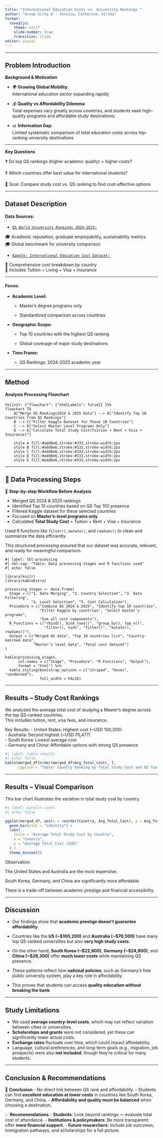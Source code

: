 ```yaml
---
title: "International Education Costs vs. University Rankings "
author: "Group Gitty 8 - Jessica、Catherine、Girika"
format: 
  revealjs:
    theme: serif
    slide-number: true
    transition: slide
editor: visual
---
```


------------------------------------------------------------------------

## Problem Introduction
**Background & Motivation**

-   🌍 **Growing Global Mobility**:\
    International education sector expanding rapidly

-   💰 **Quality vs Affordability Dilemma**:\
    Total expenses vary greatly across countries, and students seek high-quality programs and affordable study destinations.

-   📊 **Information Gap**:\
    Limited systematic comparison of total education costs across top-ranking university destinations


------------------------------------------------------------------------

**Key Questions**

❓ Do top QS rankings (higher academic quality) = higher costs?

❓ Which countries offer best value for international students?

🎯 Goal: Compare study cost vs. QS ranking to find cost-effective options


------------------------------------------------------------------------

## Dataset Description

#### Data Sources:

-   [`QS World University Rankings 2024-2025:`](https://www.kaggle.com/datasets/darrylljk/worlds-best-universities-qs-rankings-2025)

🎓 Academic reputation, graduate employability, sustainability metrics\
🎓 Global benchmark for university comparison

-   [`Kaggle: International Education Cost Dataset:`](https://www.kaggle.com/datasets/adilshamim8/cost-of-international-education)

💸 Comprehensive cost breakdown by country\
💸 Includes Tuition + Living + Visa + Insurance



------------------------------------------------------------------------

#### Focus:

-   **Academic Level:**

    -   Master's degree programs only

    
    -   Standardized comparison across countries

-   **Geographic Scope:**

    -   Top 10 countries with the highest QS ranking

    -   Global coverage of major study destinations

-   **Time Frame:**

    -   QS Rankings: 2024-2025 academic year


------------------------------------------------------------------------

## Method

#### Analysis Processing Flowchart

```mermaid
%%{init: {"flowchart": {"htmlLabels": false}} }%%
flowchart TD
    A["Merge QS Rankings2024 & 2025 Data"] --> B["Identify Top 10 Countries from QS Rankings"]
    B --> C["Filter Kaggle Dataset for These 10 Countries"]
    C --> D["Select Master Level Programs Only"]
    D --> E["Calculate Total Study Cost(Tuition + Rent + Visa + Insurance)"]
    
    style A fill:#add8e6,stroke:#333,stroke-width:2px
    style B fill:#add8e6,stroke:#333,stroke-width:2px
    style C fill:#add8e6,stroke:#333,stroke-width:2px
    style D fill:#add8e6,stroke:#333,stroke-width:2px
    style E fill:#add8e6,stroke:#333,stroke-width:2px
```

----

## 🔧 Data Processing Steps

👣 **Step-by-step Workflow Before Analysis**

-    Merged QS 2024 & 2025 rankings  
-   Identified Top 10 countries based on QS Top 100 presence  
-   Filtered Kaggle dataset for these selected countries  
-   Focused on **Master’s-level programs only**  
-   Calculated **Total Study Cost** = Tuition + Rent + Visa + Insurance

Used R functions like `filter()`, `mutate()`, and `rowSums()` to clean and summarize the data efficiently.

This structured processing ensured that our dataset was accurate, relevant, and ready for meaningful comparison.

```mermaid
#| label: tbl-processing
#| tbl-cap: "Table: Data processing stages and R functions used"
#| echo: false

library(knitr)
library(kableExtra)

processing_stages <- data.frame(
  Stage = c("1. Data Merging", "2. Country Selection", "3. Data Filtering", 
            "4. Level Selection", "5. Cost Calculation"),
  Procedure = c("Combine QS 2024 & 2025", "Identify top 10 countries", 
                "Filter Kaggle by countries", "Select master's programs", 
                "Sum all cost components"),
  R_Functions = c("rbind(), bind_rows()", "group_by(), top_n()", 
                  "filter(), %in%", "filter()", "mutate(), rowSums()"),
  Output = c("Merged QS data", "Top 10 countries list", "Country-matched data", 
             "Master's level data", "Total cost dataset")
)

kable(processing_stages,
      col.names = c("Stage", "Procedure", "R Functions", "Output"),
      format = "html") %>%
  kable_styling(bootstrap_options = c("striped", "hover", "condensed"),
                full_width = FALSE)

```


------------------------------------------------------------------------

## Results – Study Cost Rankings

We analyzed the average total cost of studying a Master's degree across the top QS-ranked countries.  
This includes tuition, rent, visa fees, and insurance.

Key Results:
- United States: Highest cost (~USD 100,200)  
- Australia: Second highest (~USD 70,477)  
- South Korea: Lowest average cost  
- Germany and China: Affordable options with strong QS presence

```r
#| label: table-results
#| echo: false
kable(merged_df[order(merged_df$Avg_Total_Cost), ],
      caption = "Table: Country Ranking by Total Study Cost and QS Top 100 Count")
```


------------------------------------------------------------------------

## Results – Visual Comparison

This bar chart illustrates the variation in total study cost by country.

```r
#| label: barplot-costs
#| echo: false

ggplot(merged_df, aes(x = reorder(Country, Avg_Total_Cost), y = Avg_Total_Cost)) +
  geom_bar(stat = "identity") +
  labs(
    title = "Average Total Study Cost by Country",
    x = "Country",
    y = "Average Total Cost (USD)"
  ) +
  theme_minimal()
```
Observation:

The United States and Australia are the most expensive.

South Korea, Germany, and China are significantly more affordable.

There is a trade-off between academic prestige and financial accessibility.


------------------------------------------------------------------------


## Discussion

-   Our findings show that **academic prestige doesn’t guarantee affordability**.

-   Countries like the **US (\~\$100,200)** and **Australia (\~\$70,500)** have many top QS-ranked universities but also **very high study costs**.

-   On the other hand, **South Korea (\~\$22,800)**, **Germany (\~\$24,900)**, and **China (\~\$28,300)** offer **much lower costs** while maintaining QS presence.

-   These patterns reflect how **national policies**, such as Germany’s free public university system, play a key role in affordability.

-   This proves that students can access **quality education without breaking the bank**.

------------------------------------------------------------------------

## Study Limitations

-   We used **average country-level costs**, which may not reflect variation between cities or universities.
-   **Scholarships and grants** were not considered, yet these can significantly lower actual costs.
-   **Exchange rates** fluctuate over time, which could impact affordability.
-   Language, cultural preferences, and long-term goals (e.g., migration, job prospects) were also **not included**, though they’re critical for many students.

------------------------------------------------------------------------

## Conclusion & Recommendations

🧠 **Conclusion** - No direct link between QS rank and affordability. - Students can find **excellent education at lower costs** in countries like South Korea, Germany, and China. - **Affordability and quality must be balanced** when choosing a destination.

✅ **Recommendations** - **Students**: Look beyond rankings — evaluate total cost of attendance. - **Institutions & policymakers**: Be more transparent; offer **more financial support**. - **Future researchers**: Include job outcomes, immigration pathways, and scholarships for a full picture.
